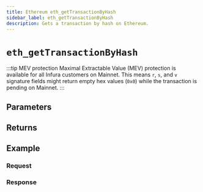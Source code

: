 ```yaml
---
title: Ethereum eth_getTransactionByHash
sidebar_label: eth_getTransactionByHash
description: Gets a transaction by hash on Ethereum.
---
```




# `eth_getTransactionByHash`

<Description />

:::tip MEV protection
Maximal Extractable Value (MEV) protection is available for all Infura customers on Mainnet.
This means `r`, `s`, and `v` signature fields might return empty hex values (`0x0`)
while the transaction is pending on Mainnet.
:::

## Parameters


<Params />

## Returns


<Returns />

## Example


<Example />

### Request


<Request />

### Response


<Response />
